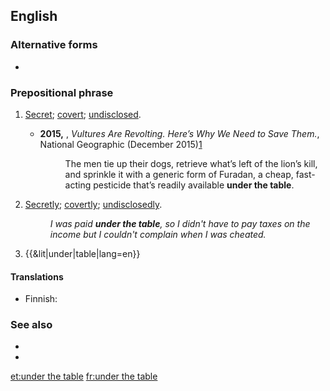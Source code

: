 {{also|under-the-table}}
==English==

===Alternative forms===
* {{l|en|under-the-table}} {{qualifier|attributive use}}

===Prepositional phrase===
{{head|en|prepositional phrase}}

# {{lb|en|adjectival}} [[secret|Secret]]; [[covert]]; [[undisclosed]].
#* '''2015,''' {{w|Elizabeth Royte}}, ''Vultures Are Revolting. Here’s Why We Need to Save Them.'', National Geographic (December 2015)[http://ngm.nationalgeographic.com/2016/01/vultures-text]
#*: The men tie up their dogs, retrieve what’s left of the lion’s kill, and sprinkle it with a generic form of Furadan, a cheap, fast-acting pesticide that’s readily available '''under the table'''.
# {{lb|en|adverbial}} [[secretly|Secretly]]; [[covertly]]; [[undisclosedly]].
#: ''I was paid '''under the table''', so I didn't have to pay taxes on the income but I couldn't complain when I was cheated.''
# {{&lit|under|table|lang=en}}

====Translations====
{{trans-top|secretly}}
* Finnish: {{t+|fi|pimeästi}}
{{trans-mid}}
{{trans-bottom}}

===See also===
* {{l|en|drink someone under the table}}
* {{l|en|talk someone under the table}}

[[et:under the table]]
[[fr:under the table]]